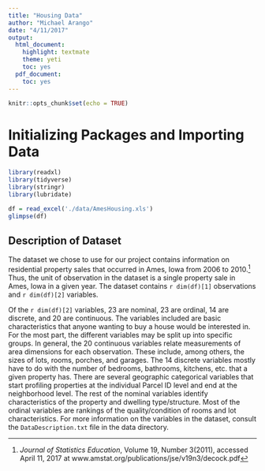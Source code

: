 ```yaml
---
title: "Housing Data"
author: "Michael Arango"
date: "4/11/2017"
output:
  html_document:
    highlight: textmate
    theme: yeti
    toc: yes
  pdf_document:
    toc: yes
---
```


```r
knitr::opts_chunk$set(echo = TRUE)
```

# Initializing Packages and Importing Data
```r
library(readxl)
library(tidyverse)
library(stringr)
library(lubridate)
```

```r
df = read_excel('./data/AmesHousing.xls')
glimpse(df)
```

## Description of Dataset
The dataset we chose to use for our project contains information on residential property sales that occurred in Ames, Iowa from 2006 to 2010.[^1] Thus, the unit of observation in the dataset is a single property sale in Ames, Iowa in a given year. The dataset contains `r dim(df)[1]` observations and `r dim(df)[2]` variables. 

Of the `r dim(df)[2]` variables, 23 are nominal, 23 are ordinal, 14 are discrete, and 20 are continuous. The variables included are basic characteristics that anyone wanting to buy a house would be interested in. For the most part, the different variables may be split up into specific groups. In general, the 20 continuous variables relate measurements of area dimensions for each observation. These include, among others, the sizes of lots, rooms, porches, and garages. The 14 discrete variables mostly have to do with the number of bedrooms, bathrooms, kitchens, etc. that a given property has. There are several geographic categorical variables that start profiling properties at the individual Parcel ID level and end at the neighborhood level. The rest of the nominal variables identify characteristics of the property and dwelling type/structure. Most of the ordinal variables are rankings of the quality/condition of rooms and lot characteristics. For more information on the variables in the dataset, consult the `DataDescription.txt` file in the data directory. 

[^1]: *Journal of Statistics Education*, Volume 19, Number 3(2011), accessed April 11, 2017 at www.amstat.org/publications/jse/v19n3/decock.pdf





